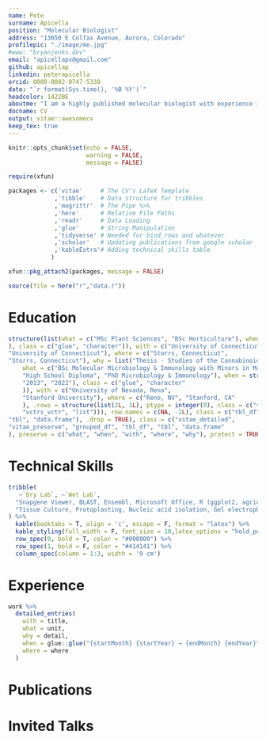 ```yaml
---
name: Pete
surname: Apicella
position: "Molecular Biologist"
address: "13650 E Colfax Avenue, Aurora, Colorado"
profilepic: "./image/me.jpg"
#www: "bryanjenks.dev"
email: "apicellapv@gmail.com"
github: apicellap
linkedin: peterapicella
orcid: 0000-0002-0747-5338
date: "`r format(Sys.time(), '%B %Y')`"
headcolor: 1422BE
aboutme: "I am a highly published molecular biologist with experience in plant and fungal biology. I bring startup environment experience"
docname: CV
output: vitae::awesomecv
keep_tex: true
---
```



```r
knitr::opts_chunk$set(echo = FALSE,
                      warning = FALSE,
                      message = FALSE)

require(xfun)

packages <- c('vitae'     # The CV's LaTeX Template
             ,'tibble'    # Data structure for tribbles
             ,'magrittr'  # The Pipe %>%
             ,'here'      # Relative File Paths
             ,'readr'     # Data Loading
             ,'glue'      # String Manipulation
             ,'tidyverse' # Needed for bind_rows and whatever
             ,'scholar'   # Updating publications from google scholar
             ,'kableExtra'# Adding technical skills table
            )

xfun::pkg_attach2(packages, message = FALSE)

source(file = here("r","data.r"))

```

# Education

```r
structure(list(what = c("MSc Plant Sciences", "BSc Horticulture"), when = structure(c("2020", "2018"
), class = c("glue", "character")), with = c("University of Connecticut", 
"University of Connecticut"), where = c("Storrs, Connecticut", 
"Storrs, Connecticut"), why = list("Thesis - Studies of the Cannabinoid Biosynthetic Pathway in Developing Cannabis sativa Flowers and Elucidation of Genetic and Physiological Mechanisms Regulating Cannabinoid Production", "Honors Thesis - Combinations of Allelopathic Crop Extracts Reduce Digitaria spp. and Setaria faberi Seed Germination")), row.names = c(NA, 2L), groups = structure(list(
    what = c("BSc Molecular Microbiology & Immunology with Minors in Mathematics & Chemistry with Honors", 
    "High School Diploma", "PhD Microbiology & Immunology"), when = structure(c("2017", 
    "2013", "2022"), class = c("glue", "character"
    )), with = c("University of Nevada, Reno", 
    "Stanford University"), where = c("Reno, NV", "Stanford, CA"
    ), .rows = structure(list(2L, 1L), ptype = integer(0), class = c("vctrs_list_of", 
    "vctrs_vctr", "list"))), row.names = c(NA, -2L), class = c("tbl_df", 
"tbl", "data.frame"), .drop = TRUE), class = c("vitae_detailed", 
"vitae_preserve", "grouped_df", "tbl_df", "tbl", "data.frame"
), preserve = c("what", "when", "with", "where", "why"), protect = TRUE)

```

# Technical Skills

```r
tribble(
   ~`Dry Lab`, ~`Wet Lab`,
  "Snapgene Viewer, BLAST, Ensembl, Microsoft Office, R (ggplot2, agricolae, RMarkdown, corrplot, tidyverse, and other packages)",
  "Tissue Culture, Protoplasting, Nucleic acid isolation, Gel electrophoresis, PCR, quantitative PCR, RT-PCR, Experimental design",
) %>%
  kable(booktabs = T, align = 'c', escape = F, format = "latex") %>%
  kable_styling(full_width = F, font_size = 10,latex_options = "hold_position") %>% 
  row_spec(0, bold = T, color = "#000000") %>% 
  row_spec(1, bold = F, color = "#414141") %>% 
  column_spec(column = 1:3, width = '9 cm')
```


# Experience

```r

work %>%
  detailed_entries(
    with = title,
    what = unit,
    why = detail,
    when = glue::glue("{startMonth} {startYear} → {endMonth} {endYear}",.na = ""),
    where = where
  )

```

# Publications

```{=latex}


\leavevmode\vadjust pre{\hypertarget{ref-apicella_delineating_2022}{}}%
\textbf{Apicella, P.}, Ma, G., Ma, Y., \& Berkowitz, G. A.
The Cannabis Jasmonate-Independent Homeodomain Zipper Family IV Gene 
HDG5 Functions in Trichome Morphogenesis and Involves 
in Immune response in transgenic \textsc{Nicotiana tabacum L.} 
\emph{manuscript in preparation}

\leavevmode\vadjust pre{\hypertarget{ref-apicella_delineating_2022}{}}%
\textbf{Apicella, P.}, Ma, G., Ma, Y., \& Berkowitz, G. A. (2022).
Delineating genetic regulation of cannabinoid biosynthesis during female
flower development in \textsc{Cannabis sativa }. \emph{Plant Direct},
\emph{6}(6). \url{https://doi.org/10.1002/pld3.412}

\leavevmode\vadjust pre{\hypertarget{ref-haiden_overexpression_2022}{}}%
Haiden, S. R., \textbf{Apicella, P.}, Ma, Y., \& Berkowitz, G. A. (2022).
Overexpression of CsMIXTA, a Transcription Factor from Cannabis sativa,
Increases Glandular Trichome Density in Tobacco Leaves. \emph{Plants},
\emph{11}(11), 1519. \url{https://doi.org/10.3390/plants11111519}

\leavevmode\vadjust pre{\hypertarget{ref-ma_genome-wide_2022}{}}%
Ma, G., Zelman, A. K., \textbf{Apicella, P.}, \& Berkowitz, G. (2022).
Genome-Wide Identification and Expression Analysis of Homeodomain
Leucine Zipper Subfamily IV (HD-ZIP IV) Gene Family in Cannabis sativa
L. \emph{Plants}, \emph{11}(10), 1307.
\url{https://doi.org/10.3390/plants11101307}

\leavevmode\vadjust pre{\hypertarget{ref-mcgehee_first_2019}{}}%
McGehee, C. S., \textbf{Apicella, P.}, Raudales, R., Berkowitz, G., Ma, Y.,
Durocher, S., \& Lubell, J. (2019). First Report of Root Rot and Wilt
Caused by Pythium myriotylum on Hemp ( Cannabis sativa ) in the United
States. \emph{Plant Disease}, \emph{103}(12), 3288--3288.
\url{https://doi.org/10.1094/PDIS-11-18-2028-PDN}

\leavevmode\vadjust pre{\hypertarget{ref-mahoney_adventitious_2018}{}}%
Mahoney, J. D., \textbf{Apicella, P.}, \& Brand, M. H. (2018). Adventitious
shoot regeneration from in vitro leaves of Aronia mitschurinii and
cotyledons of closely related Pyrinae taxa. \emph{Scientia
Horticulturae}, \emph{237}, 135--141.
\url{https://doi.org/10.1016/j.scienta.2018.03.062}
```


# Invited Talks
```{=latex}
\documentclass{article}
\usepackage[sfdefault]{roboto}

\leavevmode\vadjust pre{\hypertarget{ref-mahoney_adventitious_2018}{}}%
\textbf{Apicella P.} "The Plant Science of \emph{Cannabis sativa}", Tower Hill 
Botanical Garden, Virtal oral presentation. March 2022.

\leavevmode\vadjust pre{\hypertarget{ref-mahoney_adventitious_2018}{}}%
\textbf{Apicella P.} "The Plant Science of \emph{Cannabis sativa}", 
Groton Garden Club, Virtal oral presentation. May 2021.

\leavevmode\vadjust pre{\hypertarget{ref-mahoney_adventitious_2018}{}}%
\textbf{Apicella P.} "The Plant Science of \emph{Cannabis sativa}", Tower Hill 
Botanical Garden, Oral presentation. March 2020.

\leavevmode\vadjust pre{\hypertarget{ref-mahoney_adventitious_2018}{}}%
\textbf{Apicella P.}, Ma Y., Schultz T., Ferrarese R., Picard R., 
Barolli S., and Berkowitz G. "Looking Under The Hood Of The Cannabis Plant: 
A Molecular Evaluation Of Cannabinoid Production", Emerald Conference,
Oral presentation. February 2020.

\leavevmode\vadjust pre{\hypertarget{ref-mahoney_adventitious_2018}{}}%
\textbf{Apicella P.} and Berkowitz G. "The Plant Science of \emph{Cannabis sativa}", 
Middlesex Community College, Oral presentation. New York, New York. October 2019.

\leavevmode\vadjust pre{\hypertarget{ref-mahoney_adventitious_2018}{}}%
\textbf{Apicella P.} and Berkowitz G. "The Plant Science of \emph{Cannabis sativa}", Metropolitan 
Horticultural Society, Oral presentation. New York, New York. September 2019.

\leavevmode\vadjust pre{\hypertarget{ref-mahoney_adventitious_2018}{}}%
\textbf{Apicella P.} and Berkowitz G. "Association of a prenyltransferase (GOT) with THCA 
production in medical marijuana", American Society of Plant Biology, 
Brief oral presentation. San Jose, California. August 2019.

\leavevmode\vadjust pre{\hypertarget{ref-mahoney_adventitious_2018}{}}%
\textbf{Apicella P.} and Berkowitz G. "The Plant Science of \emph{Cannabis sativa}", 
Northeast Food And Drug Officials Association Meeting, Oral presentation. 
Northampton, Massachusetts. May 2019.
```




\pagebreak

